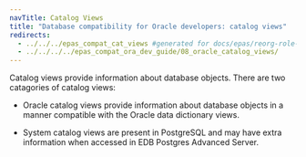 ```yaml
---
navTitle: Catalog Views
title: "Database compatibility for Oracle developers: catalog views"
redirects:
  - ../../../epas_compat_cat_views #generated for docs/epas/reorg-role-use-case-mode
  - ../../../../epas_compat_ora_dev_guide/08_oracle_catalog_views/
---
```


Catalog views provide information about database objects. There are two catagories of catalog views:

- Oracle catalog views provide information about database objects in a manner compatible with the Oracle data dictionary views.

- System catalog views are present in PostgreSQL and may have extra information when accessed in EDB Postgres Advanced Server.
